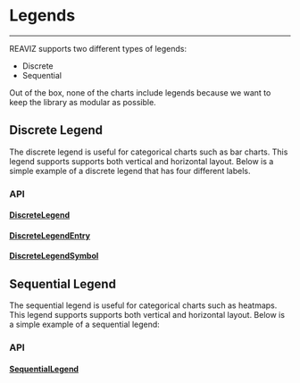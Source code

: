 
<Meta title="Docs|Advanced/Legends" />

# Legends

---

REAVIZ supports two different types of legends:

- Discrete
- Sequential

Out of the box, none of the charts include legends because we want to
keep the library as modular as possible.

## Discrete Legend
The discrete legend is useful for categorical charts such as bar charts.
This legend supports supports both vertical and horizontal layout. Below is a simple example of a
discrete legend that has four different labels.

<Preview withSource="open">
  <Story id="charts-legend-discrete-horizontal--simple" />
</Preview>

### API
#### [DiscreteLegend](https://github.com/jask-oss/reaviz/blob/master/src/common/legends/DiscreteLegend/DiscreteLegend.tsx)
<Props of={DiscreteLegend} />

#### [DiscreteLegendEntry](https://github.com/jask-oss/reaviz/blob/master/src/common/legends/DiscreteLegend/DiscreteLegendEntry.tsx)
<Props of={DiscreteLegendEntry} />

#### [DiscreteLegendSymbol](https://github.com/jask-oss/reaviz/blob/master/src/common/legends/DiscreteLegend/DiscreteLegendSymbol.tsx)
<Props of={DiscreteLegendSymbol} />

## Sequential Legend
The sequential legend is useful for categorical charts such as heatmaps.
This legend supports supports both vertical and horizontal layout. Below is a simple
example of a sequential legend:

<Preview withSource="open">
  <Story id="charts-legend-sequential-horizontal--simple" />
</Preview>

### API
#### [SequentialLegend](https://github.com/jask-oss/reaviz/blob/master/src/common/legends/SequentialLegend/SequentialLegend.tsx)
<Props of={SequentialLegend} />
